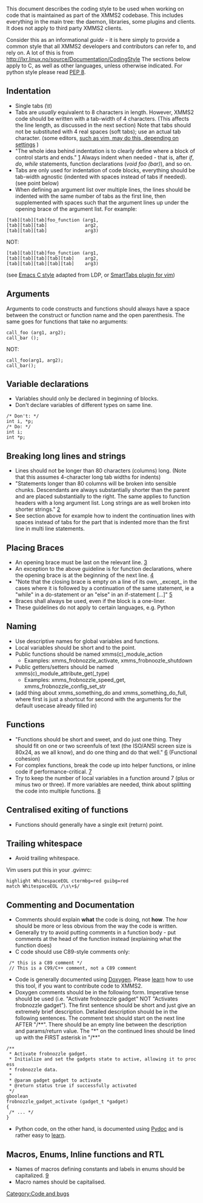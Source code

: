 This document describes the coding style to be used when working on code that is maintained as part of the XMMS2 codebase. This includes everything in the main tree: the daemon, libraries, some plugins and clients. It does not apply to third party XMMS2 clients.

Consider this as an informational ''guide'' - it is here simply to provide a common style that all XMMS2 developers and contributors can refer to, and rely on. A lot of this is from http://lxr.linux.no/source/Documentation/CodingStyle The sections below apply to C, as well as other languages, unless otherwise indicated. For python style please read [http://www.python.org/dev/peps/pep-0008/ PEP 8].

== Indentation ==

* Single tabs (\t) 
* Tabs are ''usually'' equivalent to 8 characters in length. However, XMMS2 code should be written with a tab-width of 4 characters. (This affects the line length, as discussed in the next section) Note that tabs should not be substituted with 4 real spaces (soft tabs); use an actual tab character. (some editors, [http://www.vim.org/htmldoc/usr_30.html#30.5 such as vim, may do this, depending on settings] )
* "The whole idea behind indentation is to clearly define where a block of control starts and ends." [http://lxr.linux.no/source/Documentation/CodingStyle#L23] Always indent when needed - that is, after ''if'', ''do'', ''while'' statements, function declarations (''void foo (bar)''), and so on.
* Tabs are only used for indentation of code blocks, everything should be tab-width agnostic (indented with spaces instead of tabs if needed). (see point below)
* When defining an argument list over multiple lines, the lines should be indented with the same number of tabs as the first line, then supplemented with spaces such that the argument lines up under the opening brace of the argument list. For example:

 [tab][tab][tab]foo_function (arg1,
 [tab][tab][tab]              arg2,
 [tab][tab][tab]              arg3)

NOT:

 [tab][tab][tab]foo_function (arg1,
 [tab][tab][tab][tab][tab]    arg2,
 [tab][tab][tab][tab][tab]    arg3)

(see [[Emacs C style]] adapted from LDP, or [http://www.vim.org/scripts/script.php?script_id=231 SmartTabs plugin for vim])

== Arguments ==
Arguments to code constructs and functions should always have a space between the construct or function name and the open parenthesis. The same goes for functions that take no arguments:

 call_foo (arg1, arg2);
 call_bar ();

NOT:

 call_foo(arg1, arg2);
 call_bar();

== Variable declarations ==
* Variables should only be declared in beginning of blocks.
* Don't declare variables of different types on same line.
 /* Don't: */
 int i, *p;
 /* Do: */
 int i;
 int *p;

== Breaking long lines and strings ==
* Lines should not be longer than 80 characters (columns) long. (Note that this assumes 4-character long tab widths for indents)
* "Statements longer than 80 columns will be broken into sensible chunks. Descendants are always substantially shorter than the parent and are placed substantially to the right. The same applies to function headers with a long argument list. Long strings are as well broken into shorter strings." [http://lxr.linux.no/source/Documentation/CodingStyle#L57]
* See section above for example how to indent the continuation lines with spaces instead of tabs for the part that is indented more than the first line in multi line statements.

== Placing Braces ==
* An opening brace must be last on the relevant line. [http://lxr.linux.no/source/Documentation/CodingStyle#L80]
* An exception to the above guideline is for function declarations, where the opening brace is at the beginning of the next line. [http://lxr.linux.no/source/Documentation/CodingStyle#L84]
* "Note that the closing brace is empty on a line of its own, _except_ in the cases where it is followed by a continuation of the same statement, ie a "while" in a do-statement or an "else" in an if-statement <nowiki>[...]</nowiki>" [http://lxr.linux.no/source/Documentation/CodingStyle#L97]
* Braces shall always be used, even if the block is a one-liner.
* These guidelines do not apply to certain languages, e.g. Python

== Naming ==
* Use descriptive names for global variables and functions.
* Local variables should be short and to the point.
* Public functions should be named xmms(c)_module_action
** Examples: xmms_frobnozzle_activate, xmms_frobnoozle_shutdown
* Public getters/setters should be named xmms(c)_module_attribute_get(_type)
** Examples: xmms_frobnozzle_speed_get, xmms_frobnozzle_config_set_str
* (add thing about xmms_something_do and xmms_something_do_full, where first is just a shortcut for second with the arguments for the default usecase already filled in)

== Functions ==
* "Functions should be short and sweet, and do just one thing.  They should fit on one or two screenfuls of text (the ISO/ANSI screen size is 80x24, as we all know), and do one thing and do that well." [http://lxr.linux.no/source/Documentation/CodingStyle#L160] (Functional cohesion)
* For complex functions, break the code up into helper functions, or inline code if performance-critical. [http://lxr.linux.no/source/Documentation/CodingStyle#L170]
* Try to keep the number of local variables in a function around 7 (plus or minus two or three). If more variables are needed, think about splitting the code into multiple functions. [http://lxr.linux.no/source/Documentation/CodingStyle#L178]

== Centralised exiting of functions ==
* Functions should generally have a single exit (return) point.

== Trailing whitespace ==
* Avoid trailing whitespace.

Vim users put this in your .gvimrc:
 highlight WhitespaceEOL ctermbg=red guibg=red
 match WhitespaceEOL /\s\+$/

== Commenting and Documentation ==
* Comments should explain '''what''' the code is doing, not '''how'''. The ''how'' should be more or less obvious from the way the code is written.
* Generally try to avoid putting comments in a function body - put comments at the head of the function instead (explaining what the function does)
* C code should use C89-style comments only:

  /* this is a C89 comment */
  // This is a C99/C++ comment, not a C89 comment

* Code is generally documented using [http://www.doxygen.org Doxygen]. Please [http://www.stack.nl/~dimitri/doxygen/manual.html learn] how to use this tool, if you want to contribute code to XMMS2.
* Doxygen comments should be in the following form. Imperative tense should be used (i.e. "Activate frobnozzle gadget" NOT "Activates frobnozzle gadget"). The first sentence should be short and just give an extremely brief description. Detailed description should be in the following sentences. The comment text should start on the next line AFTER "/**". There should be an empty line between the description and params/return value. The "*" on the continued lines should be lined up with the FIRST asterisk in "/**"

 /**
  * Activate frobnozzle gadget.
  * Initialize and set the gadgets state to active, allowing it to process
  * frobnozzle data.
  *
  * @param gadget gadget to activate
  * @return status true if successfully activated
  */
 gboolean
 frobnozzle_gadget_activate (gadget_t *gadget)
 {
  /* ... */
 }

* Python code, on the other hand, is documented using [http://docs.python.org/lib/module-pydoc.html Pydoc] and is rather easy to [http://epydoc.sourceforge.net/epytext.html learn].

== Macros, Enums, Inline functions and RTL ==
* Names of macros defining constants and labels in enums should be capitalized. [http://lxr.linux.no/source/Documentation/CodingStyle#L344]
* Macro names should be capitalised.

[[Category:Code and bugs]]